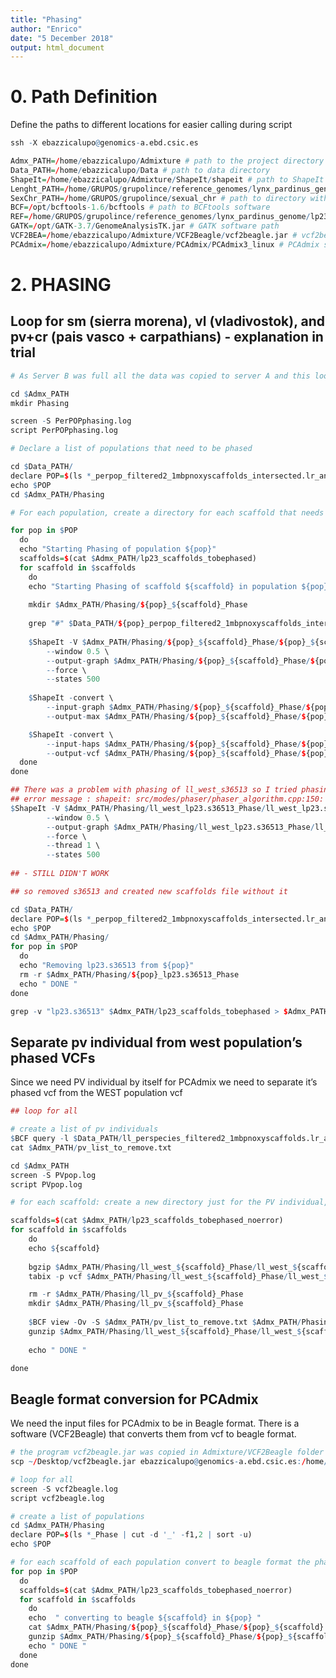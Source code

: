 ```yaml
---
title: "Phasing"
author: "Enrico"
date: "5 December 2018"
output: html_document
---
```

# 0. Path Definition

Define the paths to different locations for easier calling during script

```r

ssh -X ebazzicalupo@genomics-a.ebd.csic.es

Admx_PATH=/home/ebazzicalupo/Admixture # path to the project directory
Data_PATH=/home/ebazzicalupo/Data # path to data directory
ShapeIt=/home/ebazzicalupo/Admixture/ShapeIt/shapeit # path to ShapeIt software
Lenght_PATH=/home/GRUPOS/grupolince/reference_genomes/lynx_pardinus_genome/Length_scaffolds_lp23 # path to scaffold length file
SexChr_PATH=/home/GRUPOS/grupolince/sexual_chr # path to directory with lists of scaffolds with XY chromosomes represented
BCF=/opt/bcftools-1.6/bcftools # path to BCFtools software
REF=/home/GRUPOS/grupolince/reference_genomes/lynx_pardinus_genome/lp23.fa # path to reference genome
GATK=/opt/GATK-3.7/GenomeAnalysisTK.jar # GATK software path
VCF2BEA=/home/ebazzicalupo/Admixture/VCF2Beagle/vcf2beagle.jar # vcf2beagle software path
PCAdmix=/home/ebazzicalupo/Admixture/PCAdmix/PCAdmix3_linux # PCAdmix software path

```


# 2. PHASING

## Loop for sm (sierra morena), vl (vladivostok), and pv+cr (pais vasco + carpathians) - explanation in trial

```r

# As Server B was full all the data was copied to server A and this loop was run there and everything from here was run on server A - the whole analysis took 13 hours

cd $Admx_PATH
mkdir Phasing

screen -S PerPOPphasing.log
script PerPOPphasing.log

# Declare a list of populations that need to be phased

cd $Data_PATH/
declare POP=$(ls *_perpop_filtered2_1mbpnoxyscaffolds_intersected.lr_ann.vcf | cut -d'_' -f1,2 | uniq)
echo $POP
cd $Admx_PATH/Phasing

# For each population, create a directory for each scaffold that needs to be phased and inside each of these directories, create the VCF of the corresponding scaffold and phase it with ShapeIt. The ShapeIt options were: window 0.5, states 500. Use ShapeIt to convert the output of Phasing into VCF files (in two steps: grpah->alleles->vcf)

for pop in $POP
  do
  echo "Starting Phasing of population ${pop}"
  scaffolds=$(cat $Admx_PATH/lp23_scaffolds_tobephased)
  for scaffold in $scaffolds
    do
    echo "Starting Phasing of scaffold ${scaffold} in population ${pop}"
    
    mkdir $Admx_PATH/Phasing/${pop}_${scaffold}_Phase
    
    grep "#" $Data_PATH/${pop}_perpop_filtered2_1mbpnoxyscaffolds_intersected.lr_ann.vcf > $Admx_PATH/Phasing/${pop}_${scaffold}_Phase/${pop}_${scaffold}.vcf && grep -v "#" $Data_PATH/${pop}_perpop_filtered2_1mbpnoxyscaffolds_intersected.lr_ann.vcf | grep "${scaffold}" >> $Admx_PATH/Phasing/${pop}_${scaffold}_Phase/${pop}_${scaffold}.vcf
    
    $ShapeIt -V $Admx_PATH/Phasing/${pop}_${scaffold}_Phase/${pop}_${scaffold}.vcf \
        --window 0.5 \
        --output-graph $Admx_PATH/Phasing/${pop}_${scaffold}_Phase/${pop}_${scaffold}.graph \
        --force \
        --states 500
        
    $ShapeIt -convert \
        --input-graph $Admx_PATH/Phasing/${pop}_${scaffold}_Phase/${pop}_${scaffold}.graph \
        --output-max $Admx_PATH/Phasing/${pop}_${scaffold}_Phase/${pop}_${scaffold}.phased

    $ShapeIt -convert \
        --input-haps $Admx_PATH/Phasing/${pop}_${scaffold}_Phase/${pop}_${scaffold}.phased \
        --output-vcf $Admx_PATH/Phasing/${pop}_${scaffold}_Phase/${pop}_${scaffold}.phased.vcf
  done
done

## There was a problem with phasing of ll_west_s36513 so I tried phasing individually 
## error message : shapeit: src/modes/phaser/phaser_algorithm.cpp:150: void phaser::phaseSegment(int): Assertion `conditional_index[segment].size() >= 2' failed. Abortado
$ShapeIt -V $Admx_PATH/Phasing/ll_west_lp23.s36513_Phase/ll_west_lp23.s36513.vcf \
        --window 0.5 \
        --output-graph $Admx_PATH/Phasing/ll_west_lp23.s36513_Phase/ll_west_lp23.s36513.graph \
        --force \
        --thread 1 \
        --states 500
        
## - STILL DIDN'T WORK

## so removed s36513 and created new scaffolds file without it

cd $Data_PATH/
declare POP=$(ls *_perpop_filtered2_1mbpnoxyscaffolds_intersected.lr_ann.vcf | cut -d'_' -f1,2 | uniq)
echo $POP
cd $Admx_PATH/Phasing/
for pop in $POP
  do
  echo "Removing lp23.s36513 from ${pop}"
  rm -r $Admx_PATH/Phasing/${pop}_lp23.s36513_Phase
  echo " DONE "
done

grep -v "lp23.s36513" $Admx_PATH/lp23_scaffolds_tobephased > $Admx_PATH/lp23_scaffolds_tobephased_noerror

```

## Separate pv individual from west population's phased VCFs

Since we need PV individual by itself for PCAdmix we need to separate it's phased vcf from the WEST population vcf

```r

## loop for all

# create a list of pv individuals
$BCF query -l $Data_PATH/ll_perspecies_filtered2_1mbpnoxyscaffolds.lr_ann.vcf | grep 'pv' > $Admx_PATH/pv_list_to_remove.txt
cat $Admx_PATH/pv_list_to_remove.txt

cd $Admx_PATH
screen -S PVpop.log
script PVpop.log

# for each scaffold: create a new directory just for the PV individual, extract individual information from West population phased vcf using the function view of BCFtools (zipping and unzipping and indexing done in order to make the software work)

scaffolds=$(cat $Admx_PATH/lp23_scaffolds_tobephased_noerror)
for scaffold in $scaffolds
    do
    echo ${scaffold}
    
    bgzip $Admx_PATH/Phasing/ll_west_${scaffold}_Phase/ll_west_${scaffold}.phased.vcf
    tabix -p vcf $Admx_PATH/Phasing/ll_west_${scaffold}_Phase/ll_west_${scaffold}.phased.vcf.gz

    rm -r $Admx_PATH/Phasing/ll_pv_${scaffold}_Phase
    mkdir $Admx_PATH/Phasing/ll_pv_${scaffold}_Phase
    
    $BCF view -Ov -S $Admx_PATH/pv_list_to_remove.txt $Admx_PATH/Phasing/ll_west_${scaffold}_Phase/ll_west_${scaffold}.phased.vcf.gz > $Admx_PATH/Phasing/ll_pv_${scaffold}_Phase/ll_pv_${scaffold}.phased.vcf
    gunzip $Admx_PATH/Phasing/ll_west_${scaffold}_Phase/ll_west_${scaffold}.phased.vcf.gz
    
    echo " DONE "

done

```

## Beagle format conversion for PCAdmix
We need the input files for PCAdmix to be in Beagle format. There is a software (VCF2Beagle) that converts them from vcf to beagle format.

```r

# the program vcf2beagle.jar was copied in Admixture/VCF2Beagle folder from my laptop's Desktop
scp ~/Desktop/vcf2beagle.jar ebazzicalupo@genomics-a.ebd.csic.es:/home/ebazzicalupo/Admixture/VCF2Beagle

# loop for all
screen -S vcf2beagle.log
script vcf2beagle.log

# create a list of populations
cd $Admx_PATH/Phasing
declare POP=$(ls *_Phase | cut -d '_' -f1,2 | sort -u)
echo $POP

# for each scaffold of each population convert to beagle format the phased vcf
for pop in $POP
  do
  scaffolds=$(cat $Admx_PATH/lp23_scaffolds_tobephased_noerror)
  for scaffold in $scaffolds
    do
    echo  " converting to beagle ${scaffold} in ${pop} "
    cat $Admx_PATH/Phasing/${pop}_${scaffold}_Phase/${pop}_${scaffold}.phased.vcf | java -jar $VCF2BEA N $Admx_PATH/Phasing/${pop}_${scaffold}_Phase/${pop}_${scaffold}.phased
    gunzip $Admx_PATH/Phasing/${pop}_${scaffold}_Phase/${pop}_${scaffold}.phased.bgl.gz
    echo " DONE "
  done
done
    
```

